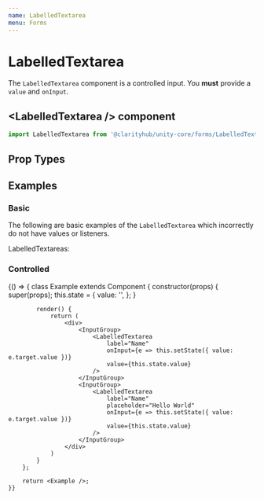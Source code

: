 ```yaml
---
name: LabelledTextarea
menu: Forms
---
```



# LabelledTextarea

The `LabelledTextarea` component is a controlled input. You <b>must</b> provide a
`value` and `onInput`.

## \<LabelledTextarea /\> component

```js
import LabelledTextarea from '@clarityhub/unity-core/forms/LabelledTextarea';
```

## Prop Types

<PropsTable of={LabelledTextarea} />

## Examples

### Basic

The following are basic examples of the `LabelledTextarea` which incorrectly do
not have values or listeners.

<Playground>
    <p>
        LabelledTextareas:
    </p>
    <InputGroup>
        <LabelledTextarea
            label="State, Province, or Region"
            type="text"
            name="test"
        />
    </InputGroup>
    <InputGroup>
        <LabelledTextarea
            defaultValue="Arizona"
            label="State, Province, or Region"
            type="text"
            name="test"
            error
        />
    </InputGroup>
    <InputGroup>
        <LabelledTextarea label="Name" value="Hello World" disabled />
    </InputGroup>
</Playground>

### Controlled

<Playground>
    {() => {
        class Example extends Component {
            constructor(props) {
                super(props);
                this.state = {
                    value: '',
                };
            }

            render() {
                return (
                    <div>
                        <InputGroup>
                            <LabelledTextarea
                                label="Name"
                                onInput={e => this.setState({ value: e.target.value })}
                                value={this.state.value}
                            />
                        </InputGroup>
                        <InputGroup>
                            <LabelledTextarea
                                label="Name"
                                placeholder="Hello World"
                                onInput={e => this.setState({ value: e.target.value })}
                                value={this.state.value}
                            />
                        </InputGroup>
                    </div>
                )
            }
        };

        return <Example />;
    }}
</Playground>
